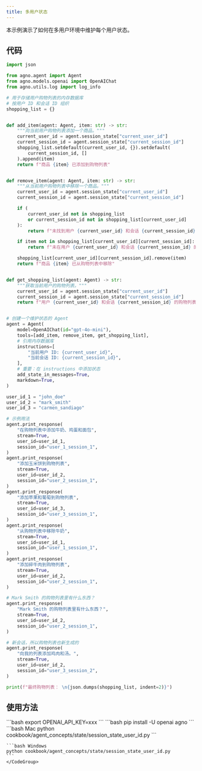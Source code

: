 ```yaml
---
title: 多用户状态
---
```

本示例演示了如何在多用户环境中维护每个用户状态。
## 代码

```python cookbook/agent_concepts/state/session_state_user_id.py
import json

from agno.agent import Agent
from agno.models.openai import OpenAIChat
from agno.utils.log import log_info

# 用于存储用户购物列表的内存数据库
# 按用户 ID 和会话 ID 组织
shopping_list = {}


def add_item(agent: Agent, item: str) -> str:
    """向当前用户购物列表添加一个商品。"""
    current_user_id = agent.session_state["current_user_id"]
    current_session_id = agent.session_state["current_session_id"]
    shopping_list.setdefault(current_user_id, {}).setdefault(
        current_session_id, []
    ).append(item)
    return f"商品 {item} 已添加到购物列表"


def remove_item(agent: Agent, item: str) -> str:
    """从当前用户购物列表中移除一个商品。"""
    current_user_id = agent.session_state["current_user_id"]
    current_session_id = agent.session_state["current_session_id"]

    if (
        current_user_id not in shopping_list
        or current_session_id not in shopping_list[current_user_id]
    ):
        return f"未找到用户 {current_user_id} 和会话 {current_session_id} 的购物列表"

    if item not in shopping_list[current_user_id][current_session_id]:
        return f"未在用户 {current_user_id} 和会话 {current_session_id} 的购物列表中找到商品 '{item}'"

    shopping_list[current_user_id][current_session_id].remove(item)
    return f"商品 {item} 已从购物列表中移除"


def get_shopping_list(agent: Agent) -> str:
    """获取当前用户的购物列表。"""
    current_user_id = agent.session_state["current_user_id"]
    current_session_id = agent.session_state["current_session_id"]
    return f"用户 {current_user_id} 和会话 {current_session_id} 的购物列表： \n{json.dumps(shopping_list[current_user_id][current_session_id], indent=2)}"


# 创建一个维护状态的 Agent
agent = Agent(
    model=OpenAIChat(id="gpt-4o-mini"),
    tools=[add_item, remove_item, get_shopping_list],
    # 引用内存数据库
    instructions=[
        "当前用户 ID: {current_user_id}",
        "当前会话 ID: {current_session_id}",
    ],
    # 重要：在 instructions 中添加状态
    add_state_in_messages=True,
    markdown=True,
)

user_id_1 = "john_doe"
user_id_2 = "mark_smith"
user_id_3 = "carmen_sandiago"

# 示例用法
agent.print_response(
    "在购物列表中添加牛奶、鸡蛋和面包",
    stream=True,
    user_id=user_id_1,
    session_id="user_1_session_1",
)
agent.print_response(
    "添加玉米饼到购物列表",
    stream=True,
    user_id=user_id_2,
    session_id="user_2_session_1",
)
agent.print_response(
    "添加苹果和葡萄到购物列表",
    stream=True,
    user_id=user_id_3,
    session_id="user_3_session_1",
)
agent.print_response(
    "从购物列表中移除牛奶",
    stream=True,
    user_id=user_id_1,
    session_id="user_1_session_1",
)
agent.print_response(
    "添加碎牛肉到购物列表",
    stream=True,
    user_id=user_id_2,
    session_id="user_2_session_1",
)

# Mark Smith 的购物列表里有什么东西？
agent.print_response(
    "Mark Smith 的购物列表里有什么东西？",
    stream=True,
    user_id=user_id_2,
    session_id="user_2_session_1",
)

# 新会话，所以购物列表也新生成的
agent.print_response(
    "向我的列表添加鸡肉和汤。",
    stream=True,
    user_id=user_id_2,
    session_id="user_3_session_2",
)

print(f"最终购物列表： \n{json.dumps(shopping_list, indent=2)}")
```

## 使用方法

<Steps>
  <Snippet file="create-venv-step.mdx" />

  <Step title="设置您的 API 密钥">
    ```bash
    export OPENAI_API_KEY=xxx
    ```
  </Step>

  <Step title="安装库">
    ```bash
    pip install -U openai agno
    ```
  </Step>

  <Step title="运行示例">
    <CodeGroup>
    ```bash Mac
    python cookbook/agent_concepts/state/session_state_user_id.py
    ```

    ```bash Windows
    python cookbook/agent_concepts/state/session_state_user_id.py
    ```
    </CodeGroup>
  </Step>
</Steps>